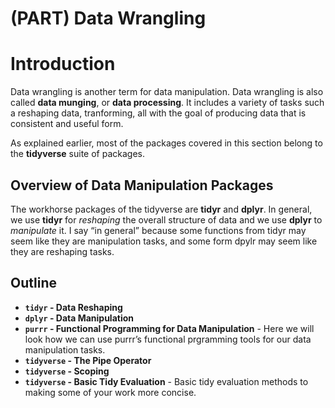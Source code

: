 # (PART) Data Wrangling {-}

# Introduction {-}

Data wrangling is another term for data manipulation. Data wrangling is also called **data munging**, or **data processing**. It includes a variety of tasks such a reshaping data, tranforming, all with the goal of producing data that is consistent and useful form.

As explained earlier, most of the packages covered in this section belong to the **tidyverse** suite of packages.

## Overview of Data Manipulation Packages {-}

The workhorse packages of the tidyverse are **tidyr** and **dplyr**. In general, we use **tidyr** for *reshaping* the overall structure of data and we use **dplyr** to *manipulate* it. I say "in general" because some functions from tidyr may seem like they are manipulation tasks, and some form dpylr may seem like they are reshaping tasks.

## Outline {-}

* **`tidyr` - Data Reshaping**
* **`dplyr` - Data Manipulation**
* **`purrr` - Functional Programming for Data Manipulation** - Here we will look how we can use purrr's functional prgramming tools for our data manipulation tasks.
* **`tidyverse` - The Pipe Operator**
* **`tidyverse` - Scoping**
* **`tidyverse` - Basic Tidy Evaluation** - Basic tidy evaluation methods to making some of your work more concise.
